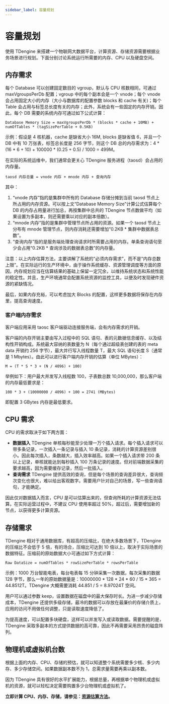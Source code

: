 ```yaml
---
sidebar_label: 容量规划
---
```


# 容量规划

使用 TDengine 来搭建一个物联网大数据平台，计算资源、存储资源需要根据业务场景进行规划。下面分别讨论系统运行所需要的内存、CPU 以及硬盘空间。

## 内存需求

每个 Database 可以创建固定数目的 vgroup，默认与 CPU 核数相同，可通过 maxVgroupsPerDb 配置；vgroup 中的每个副本会是一个 vnode；每个 vnode 会占用固定大小的内存（大小与数据库的配置参数 blocks 和 cache 有关)；每个 Table 会占用与标签总长度有关的内存；此外，系统会有一些固定的内存开销。因此，每个 DB 需要的系统内存可通过如下公式计算：

```
Database Memory Size = maxVgroupsPerDb * (blocks * cache + 10MB) + numOfTables * (tagSizePerTable + 0.5KB)
```

示例：假设是 4 核机器，cache 是缺省大小 16M, blocks 是缺省值 6，并且一个 DB 中有 10 万张表，标签总长度是 256 字节，则这个 DB 总的内存需求为：4 \* (16 \* 6 + 10) + 100000 \* (0.25 + 0.5) / 1000 = 499M。

在实际的系统运维中，我们通常会更关心 TDengine 服务进程（taosd）会占用的内存量。

```
taosd 内存总量 = vnode 内存 + mnode 内存 + 查询内存
```

其中：

1. “vnode 内存”指的是集群中所有的 Database 存储分摊到当前 taosd 节点上所占用的内存资源。可以按上文“Database Memory Size”计算公式估算每个 DB 的内存占用量进行加总，再按集群中总共的 TDengine 节点数做平均（如果设置为多副本，则还需要乘以对应的副本倍数）。
2. “mnode 内存”指的是集群中管理节点所占用的资源。如果一个 taosd 节点上分布有 mnode 管理节点，则内存消耗还需要增加“0.2KB \* 集群中数据表总数”。
3. “查询内存”指的是服务端处理查询请求时所需要占用的内存。单条查询语句至少会占用“0.2KB \* 查询涉及的数据表总数”的内存量。

注意：以上内存估算方法，主要讲解了系统的“必须内存需求”，而不是“内存总数上限”。在实际运行的生产环境中，由于操作系统缓存、资源管理调度等方面的原因，内存规划应当在估算结果的基础上保留一定冗余，以维持系统状态和系统性能的稳定性。并且，生产环境通常会配置系统资源的监控工具，以便及时发现硬件资源的紧缺情况。

最后，如果内存充裕，可以考虑加大 Blocks 的配置，这样更多数据将保存在内存里，提高查询速度。

### 客户端内存需求

客户端应用采用 taosc 客户端驱动连接服务端，会有内存需求的开销。

客户端的内存开销主要由写入过程中的 SQL 语句、表的元数据信息缓存、以及结构性开销构成。系统最大容纳的表数量为 N（每个通过超级表创建的表的 meta data 开销约 256 字节），最大并行写入线程数量 T，最大 SQL 语句长度 S（通常是 1 Mbytes）。由此可以进行客户端内存开销的估算（单位 MBytes）：

```
M = (T * S * 3 + (N / 4096) + 100)
```

举例如下：用户最大并发写入线程数 100，子表数总数 10,000,000，那么客户端的内存最低要求是：

```
100 * 3 + (10000000 / 4096) + 100 = 2741 (MBytes)
```

即配置 3 GBytes 内存是最低要求。

## CPU 需求

CPU 的需求取决于如下两方面：

- **数据插入** TDengine 单核每秒能至少处理一万个插入请求。每个插入请求可以带多条记录，一次插入一条记录与插入 10 条记录，消耗的计算资源差别很小。因此每次插入，条数越大，插入效率越高。如果一个插入请求带 200 条以上记录，单核就能达到每秒插入 100 万条记录的速度。但对前端数据采集的要求越高，因为需要缓存记录，然后一批插入。
- **查询需求** TDengine 提供高效的查询，但是每个场景的查询差异很大，查询频次变化也很大，难以给出客观数字。需要用户针对自己的场景，写一些查询语句，才能确定。

因此仅对数据插入而言，CPU 是可以估算出来的，但查询所耗的计算资源无法估算。在实际运营过程中，不建议 CPU 使用率超过 50%，超过后，需要增加新的节点，以获得更多计算资源。

## 存储需求

TDengine 相对于通用数据库，有超高的压缩比，在绝大多数场景下，TDengine 的压缩比不会低于 5 倍，有的场合，压缩比可达到 10 倍以上，取决于实际场景的数据特征。压缩前的原始数据大小可通过如下方式计算：

```
Raw DataSize = numOfTables * rowSizePerTable * rowsPerTable
```

示例：1000 万台智能电表，每台电表每 15 分钟采集一次数据，每次采集的数据 128 字节，那么一年的原始数据量是：10000000 \* 128 \* 24 \* 60 / 15 \* 365 = 44.8512T。TDengine 大概需要消耗 44.851 / 5 = 8.97024T 空间。

用户可以通过参数 keep，设置数据在磁盘中的最大保存时长。为进一步减少存储成本，TDengine 还提供多级存储，最冷的数据可以存放在最廉价的存储介质上，应用的访问不用做任何调整，只是读取速度降低了。

为提高速度，可以配置多块硬盘，这样可以并发写入或读取数据。需要提醒的是，TDengine 采取多副本的方式提供数据的高可靠，因此不再需要采用昂贵的磁盘阵列。

## 物理机或虚拟机台数

根据上面的内存、CPU、存储的预估，就可以知道整个系统需要多少核、多少内存、多少存储空间。如果数据副本数不为 1，总需求量需要再乘以副本数。

因为 TDengine 具有很好的水平扩展能力，根据总量，再根据单个物理机或虚拟机的资源，就可以轻松决定需要购置多少台物理机或虚拟机了。

**立即计算 CPU、内存、存储，请参见：[资源估算方法](https://www.taosdata.com/config/config.html)。**